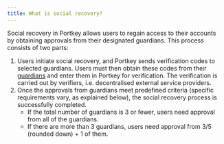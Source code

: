 ```yaml
---
title: What is social recovery?
---
```


Social recovery in Portkey allows users to regain access to their accounts by obtaining approvals from their designated guardians. This process consists of two parts:

1. Users initiate social recovery, and Portkey sends verification codes to selected guardians. Users must then obtain these codes from their [guardians](/docs/What-are-guardians-and-verifiers "") and enter them in Portkey for verification. The verification is carried out by verifiers, i.e. decentralised external service providers.
2. Once the approvals from guardians meet predefined criteria (specific requirements vary, as explained below), the social recovery process is successfully completed.
   * If the total number of guardians is 3 or fewer, users need approval from all of the guardians.
   * If there are more than 3 guardians, users need approval from 3/5 (rounded down) + 1 of them.
